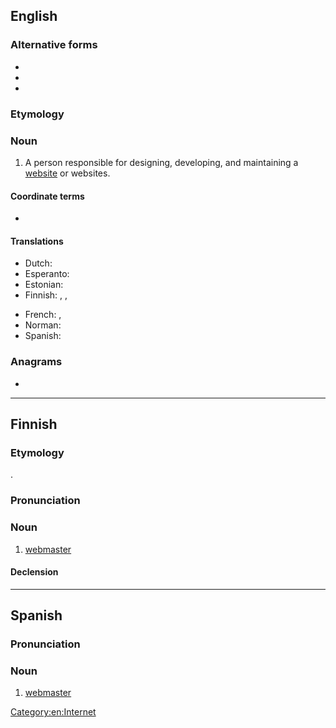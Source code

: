 {{also|Webmaster}}
==English==

===Alternative forms===
* {{l|en|Web master}}
* {{l|en|web master}}
* {{l|en|Webmaster}}

===Etymology===
{{compound|en|Web|master}}

===Noun===
{{en-noun}}

# A person responsible for designing, developing, and maintaining a [[website]] or websites.

====Coordinate terms====
* {{l|en|webmistress}}

====Translations====
{{trans-top|the person responsible for maintaining a website}}
* Dutch: {{t+|nl|webmaster|m}}
* Esperanto: {{t|eo|retejestro}}
* Estonian: {{t|et|veebmeister}}
* Finnish: {{t|fi|sivustovastaava}}, {{t|fi|verkkovastaava}}, {{t|fi|webmaster}}
{{trans-mid}}
* French: {{t+|fr|webmestre}}, {{t+|fr|webmaster}}
* Norman: {{t|nrf|maître-pêtre|m}}
* Spanish: {{t|es|webmaster|m}}
{{trans-bottom}}

===Anagrams===
* {{anagrams|en|a=abeemrstw|webstream}}

[[Category:en:Internet]]

----

==Finnish==

===Etymology===
{{ubor|fi|en|webmaster}}.

===Pronunciation===
{{fi-pronunciation|web-ma(:)ster}}

===Noun===
{{fi-noun}}

# [[#English|webmaster]]
#: {{syn|fi|sivustovastaava|verkkovastaava}}

====Declension====
{{fi-decl-paperi|webmaster|a|i=0}}

----

==Spanish==

===Pronunciation===
{{es-IPA|webmáster}}

===Noun===
{{es-noun|mf|webmasters|pl2=webmaster}}

# [[#English|webmaster]]